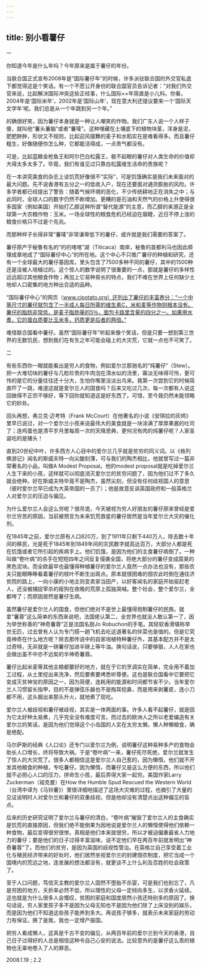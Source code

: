 ```yaml
---
---
---
```

title: 别小看薯仔
---




一

你知道今年是什么年吗？今年原来是属于薯仔的年份。

当联合国正式宣布2008年是“国际薯仔年”的时候，许多派驻联合国的外交官私底下都觉得这是个笑话。有一个不愿公开身份的联合国官员告诉记者：“对我们外交官来说，比起解决国际冲突这些正经事，什么国际××年简直是小儿科。你看，2004年是‘国际米年’，2002年是‘国际山年’，现在意大利还提议要来一个‘国际天文学年’呢。我们总是从一个年跳到另一个年。”

的确很好笑，因为薯仔本身就是一种让人嘲笑的作物。我们广东人说一个人样子傻，就叫他“薯头薯脑”或者“薯唛”。这种埋藏在土壤底下的植物块茎，浑身是泥，肥肥肿肿，形状又不规则，比起迎风摆舞的麦子和水稻实在是难看得多。而且薯仔粗生，好像随便你怎么种，它都能活得成，一点贵气都没有。

可是，比起蓝鳍金枪鱼王和阿尔巴白松露王，极不起眼的薯仔对人类生命的价值却大得太多太多了。毕竟，我们有谁见过只靠白松露维生活命的贵族呢？

在一本讲究美食的杂志上谈饥荒好像很不“实际”，可是饥饿确实是我们未来面对的最大问题。先不说香港有五分之一的低收入户，现在还要面对通货膨胀的风险。许多学者都已经提出了警告：随着气候环境的恶化，不少传统耕地正在消失之中；与此同时，全球人口的数字仍然不断增加。更糟的是石油和天然气的价格上升使得很多国家（例如美国）开始打乙醇这种所谓“替代能源”的主意，而乙醇的来源正是全球第一大农粮作物：玉米。一场全球性的粮食危机已经迫在眉睫，近日不停上涨的粮食价格只不过是个先兆。

而那种样子长得非常“薯唛”非常谦卑低下的薯仔，或许就是我们需要的答案了。

薯仔原产于秘鲁有名的“的的喀喀”湖（Titicaca）南岸，秘鲁的首都利马也因此顺理成章地成了“国际薯仔中心”的所在地。这个中心不只推广薯仔的种植和研究，还有一个全球最大的薯仔基因库，里头包含了7500多种不同的薯仔，其中的1500种还是没被人培植过的。这个惊人的数字说明了很重要的一点，那就是薯仔的多样性远远超过其他粮食作物；再加上它易种易长的特点，我们不难在世界上任何缺少土地却人口密集的地方种出合适的品种。

“国际薯仔中心”的网页（www.cipotato.org）还列出了薯仔的丰富养分：“一个中等尺寸的薯仔就包含了一半成人每日所需的维生素C，米和麦等作物则根本没有。薯仔的脂肪非常低，是麦子脂肪量的5％，面包卡路里含量的四分之一。如果用水煮，它的蛋白质要比玉米多，钙质更是后者的两倍。”

难怪联合国看中薯仔。虽然“国际薯仔年”听起来像个笑话，但是只要一想到第三世界的无数饥民，想到我们在有生之年可能会碰上的大灾荒，它就一点也不可笑了。

二

有些东西你一眼就能看出是穷人的食物，例如爱尔兰那驰名的“炖薯仔”（Stew）。把一大堆切块的薯仔与几粒珍贵的牛肉泡在清水似的汤里，寡淡无味得可怜，更可怜的是它的分量往往还十分大，生怕你嘴里没淡出鸟来。我第一次尝到它的时候简直吓了一跳，难道这就是爱尔兰人的国食吗？后来又吃过几次，每一次都有人说这回做得不正宗不够好，等下回你就知道这是好东西了。可惜，至今我仍然未能领略它的妙处。

回头再想，弗兰克·迈考特（Frank McCourt）在他著名的小说《安琪拉的灰烬》里早已说过，对一个爱尔兰小孩来说最伟大的美食就是一块涂满了厚厚果酱的吐司了；连鸡蛋也是清平岁月里每周一次的天降恩典，更何况有肉的炖薯仔呢？人家圣诞吃的是猪头！

直到20世纪中叶，许多西方人心目中的爱尔兰几乎就是贫穷的同义词。以《格列佛游记》闻名的斯威夫特一向尖酸刻薄，可与我们的陶杰相比，他就曾写过一篇非常著名的小品，叫做A Modest Proposal。他的modest proposal就是吃掉爱尔兰人生下来的小孩，这样就可以彻底消灭爱尔兰的贫穷问题了，因为他们过不了多久就会绝种。好在斯威夫特毕竟不是陶杰，虽然尖刻，但没有任何歧视国人的意思（彼时爱尔兰早已成为大英帝国的一员了）；他是故意反讽英国政府和一般英格兰人对爱尔兰的压迫与偏见。

为什么爱尔兰人会这么穷呢？很吊诡，今天被视为穷人好朋友的薯仔原来曾经是爱尔兰穷苦的原因，当前被预言为未来饥荒救星的薯仔居然是当年爱尔兰大灾的催化剂。

在1845年之前，爱尔兰原有人口820万，到了1911年只剩下440万人，除去数十年间的移民，光是死于1845年到1849年间的灾民数字就高达百万，大部分人都是死在饥饿或者它所引起的疾病手上。他们饥饿，是因为他们的主食薯仔病倒了。一种叫做“卷叶病”的杀手在短短四年之间反复侵袭全国，将绝大部分的薯仔变成腐臭的黑色泥块。而全欧最早也最懂得种植薯仔的爱尔兰人竟然一点办法也没有，那些农夫只能眼睁睁看着薯仔的枝叶不断生出斑点。原本就很困难的佃农此时倒在通往济贫院的路上，一向小康的小地主则变卖家当田产，以好客闻名的家庭开始驱赶老人，还没被捕捉宰杀的瘦狗在夜晚的荒原上孤独哭喊。整个社会，整个爱尔兰，全都垮了；而原因居然是薯仔生病。

虽然薯仔是爱尔兰人的国食，但他们绝对不是世上最懂得炮制薯仔的民族。就拿“薯蓉”这么简单的东西来说吧，法国佬认第二，全世界也就没人敢认第一了，因为举世称善的“神奇薯蓉”正是法国名厨Jo Robuchon的手笔。其轻软香滑堪称举世无匹，过去曾有人认为专门搭一趟飞机去吃这道著名的伴菜也是值的。但是它究竟神奇在什么地方呢？除去那传说中的自家培植特种薯仔外，其基本配方并不是太过奇特，无非就是一磅薯仔加进半磅上等牛油。换句话说，只要够狠，人人在家也会做出虽不中亦不远矣的半神奇薯蓉。

薯仔比起米麦等其他主粮都要好的地方，就在于它的烹调实在简单，完全用不着加工过程，从土里挖出来洗净，然后要煮要烤悉听尊便。这也是联合国看中它要把它变成灭贫神宝的原因之一，因为简便，连耗用的能源和时间都节省不少。当年爱尔兰人习惯留长指甲，目的不是弹弦乐器也不是掏耳挖鼻，而是用来剥薯皮，连小刀都不用，这头掘出来那头升火，就地煮了现吃。

爱尔兰人被歧视和薯仔被歧视，其实是一体两面的事。许多人看不起薯仔，就是因为它太好种太易煮，几乎完全没有难度可言。而过去的欧洲人之所以老爱编造有关爱尔兰的笑话，是因为他们觉得这个小岛国的人实在太穷太懒。懒人种懒粮食，确是绝配。

马尔萨斯的经典《人口论》还专门以爱尔兰为例，说明薯仔这种易种多产的食物会助长人口增长，终将导致大祸。于是“卷叶病”一来，薯仔死尽死绝，爱尔兰就发生了惊人的大灾荒了。很多人都相信这是爱尔兰人自己惹的，因为懒惰，他们就不开发其他粮食的种植，专吃薯仔。因为懒惰，而薯仔又是这么方便的东西，所以他们就不必担心人口的压力，拼命生小孩，最后弄得大家一起穷。美国作家Larry Zuckerman（祖克曼）在How the Humble Spud Rescued the Western World（台湾中译为《马铃薯》）里很详细地描述了这场大灾难的过程，也摘引了大量的见证说明时人对爱尔兰和薯仔的双重歧视，但是他却没有清楚点出这种偏见的盲点。

后来的历史研究证明了爱尔兰与薯仔的清白，“卷叶病”摧毁了爱尔兰人的主食确实是饥荒的直接原因，但我们绝不能倒果为因地说是爱尔兰人的懒惰使得他们依赖一种食物，最后变得很穷很惨。真相是他们本来就很穷，所以才被迫偏重最省人力地力的薯仔；要是他们的日子过得丰富滋味，说不定他们早在两百年前就发明出“神奇薯蓉”了。而他们的贫穷，是因为英国的歧视性管治。在英格兰自己享受着工业化与殖民经济带来的好处时，他们居然坐视爱尔兰的封建佃农制度，把它当成一个国境内的荒远之地，连发展的想法都没有，就更谈不上什么利及百姓的社会政策了。

至于人口问题，笃信天主教的爱尔兰人固然不堕胎不杀婴，可是我们也别忘了，凡是穷困的地方，夭折率必然不低，所以理性的父母一定倾向多生，以求香火延续。这也就是为什么很多人会慨叹，贫困的家庭和国度居然小孩还特别多的原因了。换句话说，穷人家里孩子多不是因为父母无知也不是因为他们除了上床没别的娱乐，而是因为他们不知道这些孩子能养到多大。再说孩子够多，就表示未来家庭的劳动力有保证。换了是我，我也一定增产报国。

把穷人看成懒人，这真是千古不变的偏见，从两百年前的爱尔兰到今天的香港，自己日子过得好的人总是相信这种令自己心安的说法。比较意外的是薯仔这么乖的植物也无辜地卷入了人的罪恶。





2008.1.19 ; 2.2